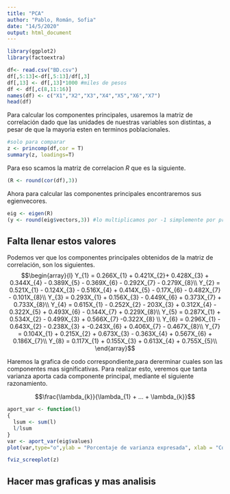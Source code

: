 ```yaml
---
title: "PCA"
author: "Pablo, Román, Sofia"
date: "14/5/2020"
output: html_document
---
```


```r
library(ggplot2)
library(factoextra)
```

```r
df<- read.csv("BD.csv")
df[,5:13]<-df[,5:13]/df[,3]
df[,13] <- df[,13]*1000 #miles de pesos
df <- df[,c(8,11:16)]
names(df) <- c("X1","X2","X3","X4","X5","X6","X7")
head(df)
```
Para calcular los componentes principales, usaremos la matriz de correlación dado que las unidades de nuestras variables son distintas, a pesar de que la mayoria esten en terminos poblacionales.

```r
#solo para comparar
z <- princomp(df,cor = T)
summary(z, loadings=T)
```
Para eso scamos la matriz de correlacion $R$ que es la siguiente.
```r
(R <- round(cor(df),3))
```

Ahora para calcular las componentes principales encontraremos sus egienvecores.
```r
eig <- eigen(R)
(y <- round(eig$vectors,3)) #lo multiplicamos por -1 simplemente por practicidad
```

## Falta llenar estos valores
Podemos ver que los componentes principales obtenidos de la matriz de correlación, son los siguientes.
$$\begin{array}{l}
Y_{1} =  0.266X_{1} + 0.421X_{2}+ 0.428X_{3} + 0.344X_{4} - 0.389X_{5} - 0.369X_{6} - 0.292X_{7} - 0.279X_{8}\\
Y_{2} =  0.521X_{1} - 0.124X_{3} - 0.516X_{4} + 0.414X_{5} - 0.17X_{6} - 0.482X_{7} - 0.101X_{8}\\
Y_{3} =  0.293X_{1} + 0.156X_{3} - 0.449X_{6} + 0.373X_{7} + 0.733X_{8}\\
Y_{4} =  0.615X_{1} - 0.252X_{2} - 203X_{3} + 0.312X_{4} - 0.322X_{5} + 0.493X_{6} - 0.144X_{7} + 0.229X_{8}\\
Y_{5} =  0.287X_{1} + 0.534X_{2} - 0.499X_{3} + 0.566X_{7} -0.322X_{8} \\
Y_{6} =  0.296X_{1} - 0.643X_{2} - 0.238X_{3} + -0.243X_{6} + 0.406X_{7} - 0.467X_{8}\\
Y_{7} =  0.104X_{1} + 0.215X_{2} + 0.673X_{3} -  0.363X_{4} + 0.567X_{6} + 0.186X_{7}\\
Y_{8} =  0.117X_{1} + 0.155X_{3} +  0.613X_{4} + 0.755X_{5}\\
\end{array}$$


Haremos la grafica de codo correspondiente,para dererminar cuales son las componentes mas significativas.
Para realizar esto, veremos que tanta varianza aporta cada componente principal, mediante el siguiente razonamiento.

$$\frac{\lambda_{k}}{\lambda_{1} + ... + \lambda_{k}}$$

```r
aport_var <- function(l)
{
  lsum <- sum(l)
  l/lsum
}
var <- aport_var(eig$values)
plot(var,type="o",ylab = "Porcentaje de varianza expresada", xlab = "Componente")
```

```r
fviz_screeplot(z)
```

## Hacer mas graficas y mas analisis
